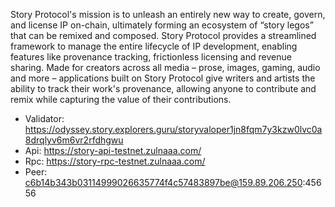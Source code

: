 
<ImageWithText 
  src="/logos/story-protocol.jpg" 
  alt="story logo" 
  text="Story Protocol" 
/>

Story Protocol's mission is to unleash an entirely new way to create, govern, and license IP on-chain, ultimately forming an ecosystem of “story legos” that can be remixed and composed. Story Protocol provides a streamlined framework to manage the entire lifecycle of IP development, enabling features like provenance tracking, frictionless licensing and revenue sharing. Made for creators across all media – prose, images, gaming, audio and more – applications built on Story Protocol give writers and artists the ability to track their work's provenance, allowing anyone to contribute and remix while capturing the value of their contributions.

- Validator: https://odyssey.story.explorers.guru/storyvaloper1jn8fqm7y3kzw0lvc0a8drqlyv6m6vr2rfdhgwu
- Api: https://story-api-testnet.zulnaaa.com/
- Rpc: https://story-rpc-testnet.zulnaaa.com/
- Peer: c6b14b343b03114999026635774f4c57483897be@159.89.206.250:45656


